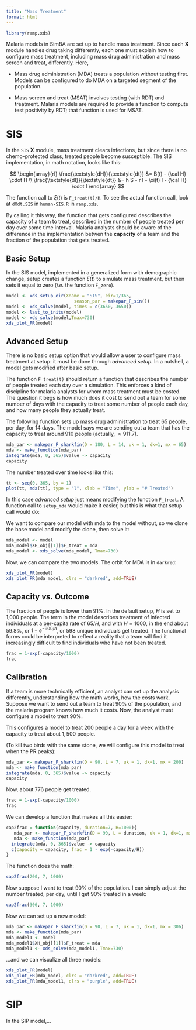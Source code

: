 ```yaml
---
title: "Mass Treatment"
format: html
---
```


```r
library(ramp.xds)
```

Malaria models in SimBA are set up to handle mass treatment. Since each **X** module handles drug taking differently, each one must explain how to configure mass treatment, including mass drug administration and mass screen and treat, differently. Here,

-   Mass drug administration (MDA) treats a population without testing first. Models can be configured to do MDA on a targeted segment of the population.

-   Mass screen and treat (MSAT) involves testing (with RDT) and treatment. Malaria models are required to provide a function to compute test positivity by RDT; that function is used for MSAT.

# SIS

In the `SIS` **X** module, mass treatment clears infections, but since there is no chemo-protected class, treated people become susceptible. The SIS implementation, in math notation, looks like this:

$$
\begin{array}{rl}
\frac{\textstyle{dH}}{\textstyle{dt}} &= B(t) - {\cal H}  \cdot H \\
\frac{\textstyle{dI}}{\textstyle{dt}} &= h S - r I - \xi(t) I - {\cal H}  \cdot I
\end{array}
$$

The function call to $\xi(t)$ is `F_treat(t)/H`. To see the actual function call, look at `dXdt.SIS` in `human-SIS.R` in `ramp.xds`.

By calling it this way, the function that gets configured describes the capacity of a team to treat, described in the number of people treated per day over some time interval. Malaria analysts should be aware of the difference in the implementation betwen the **capacity** of a team and the fraction of the population that gets treated.

## Basic Setup

In the SIS model, implemented in a generalized form with demographic change, setup creates a function $\xi(t)$ to simulate mass treatment, but then sets it equal to zero (*i.e.* the function `F_zero`).

```r
model <- xds_setup_eir(Xname = "SIS", eir=1/365, 
                          season_par = makepar_F_sin()) 
model <- xds_solve(model, times = c(3650, 3650))
model <- last_to_inits(model) 
model <- xds_solve(model,Tmax=730)
xds_plot_PR(model)
```

## Advanced Setup

There is no basic setup option that would allow a user to configure mass treatment at setup: it must be done through *advanced setup.* In a nutshell, a model gets modified after basic setup.

The function `F_treat(t)` should return a function that describes the number of people treated each day over a simulation. This enforces a kind of discipline for malaria analysts for whom mass treatment must be costed. The question it begs is how much does it cost to send out a team for some number of days with the capacity to treat some number of people each day, and how many people they actually treat.

The following function sets up mass drug administration to treat 65 people, per day, for 14 days. The model says we are sending out a team that has the capacity to treat around 910 people (actually, $\approx 911.7$).

```r
mda_par <- makepar_F_sharkfin(D = 180, L = 14, uk = 1, dk=1, mx = 65)
mda <- make_function(mda_par)
integrate(mda, 0, 365)$value -> capacity
capacity
```

The number treated over time looks like this:

```r
tt <- seq(0, 365, by = 1) 
plot(tt, mda(tt), type = "l", xlab = "Time", ylab = "# Treated")
```

In this case *advanced setup* just means modifying the function `F_treat`. A function call to `setup_mda` would make it easier, but this is what that setup call would do:

We want to compare our model with mda to the model without, so we clone the base model and modify the clone, then solve it:

```r
mda_model <- model
mda_model$XH_obj[[1]]$F_treat = mda
mda_model <- xds_solve(mda_model, Tmax=730)
```

Now, we can compare the two models. The orbit for MDA is in `darkred`:

```r
xds_plot_PR(model)
xds_plot_PR(mda_model, clrs = "darkred", add=TRUE)
```

## Capacity *vs.* Outcome

The fraction of people is lower than 91%. In the default setup, $H$ is set to 1,000 people. The term in the model describes treatment of infected individuals at a per-capita rate of $65/H,$ and with $H=1000$, in the end about 59.8%, or $1-e^{-900/h}$, or $598$ unique individuals get treated. The functional forms could be interpreted to reflect a reality that a team will find it increasingly difficult to find individuals who have not been treated.

```r
frac = 1-exp(-capacity/1000) 
frac 
```

## Calibration

If a team is more technically efficient, an analyst can set up the analysis differently, understanding how the math works, how the costs work. Suppose we want to send out a team to treat 90% of the population, and the malaria program knows how much it costs. Now, the analyst must configure a model to treat 90%.

This configures a model to treat 200 people a day for a week with the capacity to treat about $1,500$ people.

(To kill two birds with the same stone, we will configure this model to treat when the PR peaks):

```r
mda_par <- makepar_F_sharkfin(D = 90, L = 7, uk = 1, dk=1, mx = 200)
mda <- make_function(mda_par)
integrate(mda, 0, 365)$value -> capacity
capacity
```

Now, about $776$ people get treated.

```r
frac = 1-exp(-capacity/1000)
frac
```

We can develop a function that makes all this easier:

```r
cap2frac = function(capacity, duration=7, H=1000){
   mda_par <- makepar_F_sharkfin(D = 90, L = duration, uk = 1, dk=1, mx = capacity)
   mda <- make_function(mda_par)
  integrate(mda, 0, 365)$value -> capacity
  c(capacity = capacity, frac = 1 - exp(-capacity/H)) 
}
```

The function does the math:

```r
cap2frac(200, 7, 1000)
```

Now suppose I want to treat 90% of the population. I can simply adjust the number treated, per day, until I get 90% treated in a week:

```r
cap2frac(306, 7, 1000)
```

Now we can set up a new model:

```r
mda_par <- makepar_F_sharkfin(D = 90, L = 7, uk = 1, dk=1, mx = 306)
mda <- make_function(mda_par)
mda_model1 <- model
mda_model1$XH_obj[[1]]$F_treat = mda
mda_model1 <- xds_solve(mda_model1, Tmax=730)
```

...and we can visualize all three models:

```r
xds_plot_PR(model)
xds_plot_PR(mda_model, clrs = "darkred", add=TRUE)
xds_plot_PR(mda_model1, clrs = "purple", add=TRUE)
```

# SIP

In the SIP model,...
